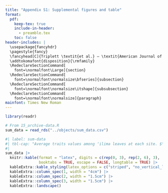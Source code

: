 ```yaml
---
title: "Appendix S1: Supplemental figures and table"
format:
  pdf:
    keep-tex: true  
    include-in-header: 
      - preamble.tex
    toc: false
header-includes: |
  \usepackage{fancyhdr}
  \pagestyle{fancy}
  \fancyhead[C]{Triplett \textit{et al.} — \textit{American Journal of Botany} 2024 – Appendix S1}
  \addtokomafont{disposition}{\rmfamily}
  \RedeclareSectionCommand[
    font=\normalfont\Large]{section}
  \RedeclareSectionCommand[
    font=\normalfont\normalsize\bfseries]{subsection}
  \RedeclareSectionCommand[
    font=\normalfont\normalsize\itshape]{subsubsection}
  \RedeclareSectionCommand[
    font=\normalfont\normalsize]{paragraph}
mainfont: Times New Roman
---
```


```r

library(readr)

# From 15_archive-data.R
sum_data = read_rds("../objects/sum_data.csv")

```

```{=tex}
\renewcommand\thefigure{S\arabic{figure}}    
\renewcommand\thetable{S\arabic{table}}    
\renewcommand\theequation{S\arabic{equation}}    
\setcounter{figure}{0}    
\setcounter{table}{0}    
\setcounter{equation}{0}
```

```r
#| label: sum-data
#| tbl-cap: "Average traits values among ʻilima leaves at each site. $\\mathrm{SD}_\\text{abaxial}$ is the stomatal density per mm$^2$ on the abaxial (lower) surface; $\\mathrm{SD}_\\text{adaxial}$ is the stomatal density per mm$^2$ on the adaxial (upper) surface; $\\mathrm{GCL}_\\text{abaxial}$ is the guard cell length in $\\mu$m on the abaxial (lower) surface; $\\mathrm{GCL}_\\text{adaxial}$ is the guard cell length in $\\mu$m on the adaxial (upper) surface; Leaf thickness is the length from upper cuticle to lower cuticle in $\\mu$m; $A$ is the photosynthetic rate in $\\mu \\text{mol CO}_2~\\text{m}^{-2}~\\text{s}^{-1}$; $g_\\mathrm{sw}$ is the stomatal conductance to water vapor in $\\text{mol}~\\text{m}^{-2}~\\text{s}^{-1}$."
#| 
sum_data |>
  knitr::kable(format = "latex", digits = c(rep(0, 3), rep(2, 6), 3),
               booktabs = TRUE, escape = FALSE, longtable = TRUE) |>
  kableExtra::kable_styling(latex_options = c("striped", "no_vertical_lines")) |>
  kableExtra::column_spec(1, width = "4cm") |>
  kableExtra::column_spec(2, width = "1.5cm") |>
  kableExtra::column_spec(3, width = "1.5cm") |>
  kableExtra::landscape()

```

\newpage

```{=tex}
\begin{figure}
  \includegraphics{../figures/ags-curve.pdf}
  \caption{Idealized method for collecting $A \textendash g_\text{sw}$ curves on either amphi or pseudohypo leaves. A) After clamping the leaf into the LI-6800 chamber, it acclimates to high light ($\mathrm{PPFD} = 2000~\mu \text{mol}~\text{m}^{-2}~\text{s}^{-1}$) and humidity ($\mathrm{RH} = 70\%$). This induces stomata to open, increasing $g_\mathrm{sw}$ and $A$ until they reach a maximum. We abruptly lower the chamber humidity to $\approx 10\%$ to close stomata and log data (black points) until $g_\mathrm{sw}$ and $A$ reach their nadir. B) We fit $A \textendash g_\text{sw}$ curves to logged data points. The asterisk in both panels indicates the data point used for maximum $A$ and $g_\mathrm{sw}$. C) $\mathrm{AA}$ is low (left panel) when the photosynthetic rate of an amphi leaf is similar to a pseudohypo leaf at the same total $g_\mathrm{sw}$ ($x$-axes); large $\mathrm{AA}$ (right panel) is indicated when an amphi leaf has a higher photosynthetic rate than a pseudohypo leaf. Abbreviations: $A$ is the photosynthetic rate; $\mathrm{AA}$ is the amphistomy advantage; $g_\mathrm{sw}$ is the stomatal conductance to water vapor; $\mathrm{PPFD}$ is photosynthetic photon flux density; $\mathrm{RH}$ is relative humidity.}
  \label{fig:ags-curve}
\end{figure}
```

\newpage

```{=tex}
\begin{figure}
  \includegraphics{../figures/licor.pdf}
  \caption{See next page.}
  \label{fig:licor}
\end{figure}
```

\newpage

\setcounter{figure}{\numexpr\value{figure}-1\relax}

```{=tex}
\begin{figure}
  \caption{(Continued from previous page.) Individual $A \textendash g_\mathrm{sw}$ curves used to estimate $\mathrm{AA}$. For each leaf, one per site, we measured $A$ ($y$-axis) over a range of $g_\mathrm{sw}$ ($x$-axis) on the same leaf with two treatments: `amphi' (circles, solid line) leaves were untreated; `pseudohypo' (squares, dashed line) leaves had no conductance through the upper (adaxial) surface. In all coastal (orange) and montane (blue) leaves, we fit generalized additive models and 95\% confidence ribbons to estimate $\mathrm{AA}$ at a $g_\mathrm{sw}$ where the curves overlap (vertical black line). In leaves from Kaloko-Honokōhau national historical park and Puakō petroglyph park, we extrapolated sligtly beyond fitted curves because they did not quite overlap. Symbols: $\mathrm{AA}$, amphistomy advantage; $A$, photosynthetic rate in $\mu \text{mol CO}_2~\text{m}^{-2}~\text{s}^{-1}$; $g_\mathrm{sw}$, stomatal conductance to water vapor in $\text{mol}~\text{m}^{-2}~\text{s}^{-1}$.}
  \label{fig:licor}
\end{figure}
```

\newpage

```{=tex}
\begin{figure}
  \includegraphics{../figures/pp-licor.pdf}
  \caption{Posterior predictions (thin grey lines) from fitted $A \textendash g_\mathrm{sw}$ curves closely match the observed distribution (thick black line), indicating that the statistical model adequately captures variation in the response variable over the measured range. Symbols: $A$, photosynthetic rate in $\mu \text{mol CO}_2~\text{m}^{-2}~\text{s}^{-1}$; $g_\mathrm{sw}$, stomatal conductance to water vapor in $\text{mol}~\text{m}^{-2}~\text{s}^{-1}$.}
  \label{fig:pp-licor}
\end{figure}
```

\newpage

```{=tex}
\begin{figure}
  \includegraphics{../figures/habitat-Ags.pdf}
  \caption{The photsynthetic rate (left facet) and stomatal conductance to water vapor (right facet) of montane (blue) and coastal (orange) ʻilima leaves. Each point-interval is the median posterior estimate plus 95\% confidence interval of trait value for that habitat. Smaller points next to each point-interval are the $g_\mathrm{smax,ratio}$ of individual plants, one per site. Symbols: $A$, photosynthetic rate in $\mu \text{mol CO}_2~\text{m}^{-2}~\text{s}^{-1}$; $g_\mathrm{sw}$, stomatal conductance to water vapor in $\text{mol}~\text{m}^{-2}~\text{s}^{-1}$.}
  \label{fig:habitat-Ags}
\end{figure}
```

\newpage

```{=tex}
\begin{figure}
  \includegraphics{../figures/habitat-gmaxratio.pdf}
  \caption{The $g_\mathrm{smax,ratio}$ ($y$-axis) of montane (blue) and coastal (orange) ʻilima leaves. Each point-interval is the median posterior estimate plus 95\% confidence interval of $g_\mathrm{smax,ratio}$ for that site. Sites are arranged by habitat and ascending $g_\mathrm{smax,ratio}$ within habitat. Smaller, transparent points next to each point-interval are the $g_\mathrm{smax,ratio}$ of individual plants. Symbols: $g_\mathrm{smax,ratio}$, the ratio of anatomical maximum stomatal conductance to water vapor on the the adaxial surface over the total.}
  \label{fig:habitat-gmaxratio}
\end{figure}
```
